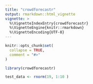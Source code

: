 ```yaml
---
title: "crowdforecastr"
output: rmarkdown::html_vignette
vignette: >
  %\VignetteIndexEntry{crowdforecastr}
  %\VignetteEngine{knitr::rmarkdown}
  %\VignetteEncoding{UTF-8}
---
```


```r
knitr::opts_chunk$set(
  collapse = TRUE,
  comment = "#>"
)
```

```r
library(crowdforecastr)
```



```r
test_data <- rnorm(19, 1:10 )




```
